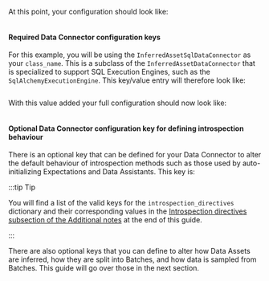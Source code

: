 
<TipInferredDataConnectorOverview />

<PartNameTheDataConnector data_connector_name="name_of_my_inferred_data_connector" />

At this point, your configuration should look like:

```python title="Python" name="sql datasource configuration with empty inferred sql data_connector"
```

#### Required Data Connector configuration keys

<PartDataConnectorRequiredKeysOverview data_connector_type="InferredAssetSqlDataConnector" data_connector_name="name_of_my_inferred_data_connector" inferred={true} configured={false} runtime={false} />

For this example, you will be using the `InferredAssetSqlDataConnector` as your `class_name`.  This is a subclass of the `InferredAssetDataConnector` that is specialized to support SQL Execution Engines, such as the `SqlAlchemyExecutionEngine`.  This key/value entry will therefore look like:

```python title="Python" name="define data_connector class_name for inferred sql datasource"
```

<TipCustomDataConnectorModuleName />

With this value added your full configuration should now look like:

```python title="Python" name="inferred sql datasource configuration with data_connector class_name defined"
```

#### Optional Data Connector configuration key for defining introspection behaviour

There is an optional key that can be defined for your Data Connector to alter the default behaviour of introspection methods such as those used by auto-initializing Expectations and Data Assistants.  This key is:

<NoteOptionalDataConnectorKeys introspection={true} />

:::tip Tip

You will find a list of the valid keys for the `introspection_directives` dictionary and their corresponding values in the [Introspection directives subsection of the Additional notes](#introspection-directives) at the end of this guide.

:::

There are also optional keys that you can define to alter how Data Assets are inferred, how they are split into Batches, and how data is sampled from Batches.  This guide will go over those in the next section.